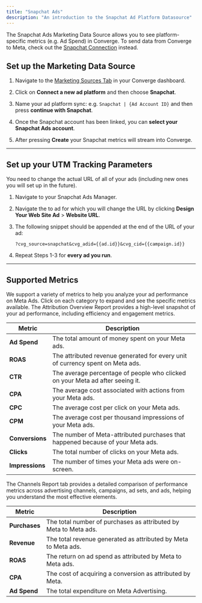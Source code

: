 ```yaml
---
title: "Snapchat Ads"
description: "An introduction to the Snapchat Ad Platform Datasource"
---
```


<Note> The Snapchat Ads Marketing Data Source allows you to see platform-specific metrics (e.g. Ad Spend) in Converge. 
To send data from Converge to Meta, check out the [Snapchat Connection](/connections/integrations/snapchat) instead.</Note>

## Set up the Marketing Data Source

1. Navigate to the [Marketing Sources Tab](https://app.runconverge.com/-/ad-platforms) in your Converge dashboard.

2. Click on **Connect a new ad platform** and then choose **Snapchat**.

3. Name your ad platform sync: e.g. `Snapchat | {Ad Account ID}` and then press **continue with Snapchat**.

4. Once the Snapchat account has been linked, you can **select your Snapchat Ads account**. 

5. After pressing **Create** your Snapchat metrics will stream into Converge.

---

## Set up your UTM Tracking Parameters

<Note> You need to change the actual URL of all of your ads (including new ones you will set up in the future). </Note>

1. Navigate to your Snapchat Ads Manager.

2. Navigate the to ad for which you will change the URL by clicking **Design Your Web Site Ad** > **Website URL**.

3. The following snippet should be appended at the end of the URL of your ad:
   ```
   ?cvg_source=snapchat&cvg_adid={{ad.id}}&cvg_cid={{campaign.id}}
   ```

4. Repeat Steps 1-3 for **every ad you run**.

---

## Supported Metrics

We support a variety of metrics to help you analyze your ad performance on Meta Ads. Click on each category to expand and see the specific metrics available.
<AccordionGroup>
<Accordion icon="chart-column" title="Overview Report">
The Attribution Overview Report provides a high-level snapshot of your ad performance, including efficiency and engagement metrics.

| Metric          | Description                                                                     |
| --------------- | ------------------------------------------------------------------------------- |
| **Ad Spend**    | The total amount of money spent on your Meta ads.                               |
| **ROAS**        | The attributed revenue generated for every unit of currency spent on Meta ads.  |
| **CTR**         | The average percentage of people who clicked on your Meta ad after seeing it.   |
| **CPA**         | The average cost associated with actions from your Meta ads.                    |
| **CPC**         | The average cost per click on your Meta ads.                                    |
| **CPM**         | The average cost per thousand impressions of your Meta ads.                     |
| **Conversions** | The number of Meta-attributed purchases that happened because of your Meta ads. |
| **Clicks**      | The total number of clicks on your Meta ads.                                    |
| **Impressions** | The number of times your Meta ads were on-screen.                               |

</Accordion>

<Accordion icon="network-wired" title="Channels Report">
The Channels Report tab provides a detailed comparison of performance metrics across advertising channels, campaigns, ad sets, and ads, helping you understand the most effective elements.

| Metric        | Description                                                      |
| ------------- | ---------------------------------------------------------------- |
| **Purchases** | The total number of purchases as attributed by Meta to Meta ads. |
| **Revenue**   | The total revenue generated as attributed by Meta to Meta ads.   |
| **ROAS**      | The return on ad spend as attributed by Meta to Meta ads.        |
| **CPA**       | The cost of acquiring a conversion as attributed by Meta.        |
| **Ad Spend**  | The total expenditure on Meta Advertising.                       |

</Accordion>
</AccordionGroup>